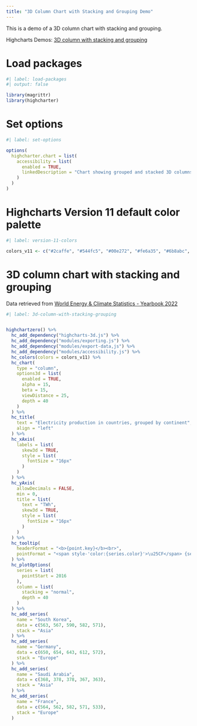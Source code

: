 ```yaml
---
title: "3D Column Chart with Stacking and Grouping Demo"
---
```


This is a demo of a 3D column chart with stacking and grouping.

Highcharts Demos: [3D column with stacking and grouping](https://www.highcharts.com/demo/3d-column-stacking-grouping)

# Load packages

```r
#| label: load-packages
#| output: false

library(magrittr)
library(highcharter)
```

# Set options

```r
#| label: set-options

options(
  highcharter.chart = list(
    accessibility = list(
      enabled = TRUE,
      linkedDescription = "Chart showing grouped and stacked 3D columns. These features are available both for 2D and 3D column charts."
    )
  )
)
```

# Highcharts Version 11 default color palette

```r
#| label: version-11-colors

colors_v11 <- c("#2caffe", "#544fc5", "#00e272", "#fe6a35", "#6b8abc", "#d568fb", "#2ee0ca", "#fa4b42", "#feb56a", "#91e8e1")
```

# 3D column chart with stacking and grouping

Data retrieved from [World Energy & Climate Statistics - Yearbook 2022](https://yearbook.enerdata.net/electricity/world-electricity-production-statistics.html)

```r
#| label: 3d-column-with-stacking-grouping


highchartzero() %>% 
  hc_add_dependency("highcharts-3d.js") %>% 
  hc_add_dependency("modules/exporting.js") %>% 
  hc_add_dependency("modules/export-data,js") %>% 
  hc_add_dependency("modules/accessibility.js") %>% 
  hc_colors(colors = colors_v11) %>% 
  hc_chart(
    type = "column",
    options3d = list(
      enabled = TRUE,
      alpha = 15,
      beta = 15,
      viewDistance = 25,
      depth = 40
    )
  ) %>% 
  hc_title(
    text = "Electricity production in countries, grouped by continent",
    align = "left"
  ) %>% 
  hc_xAxis(
    labels = list(
      skew3d = TRUE,
      style = list(
        fontSize = "16px"
      )
    )
  ) %>% 
  hc_yAxis(
    allowDecimals = FALSE,
    min = 0,
    title = list(
      text = "TWh",
      skew3d = TRUE,
      style = list(
        fontSize = "16px"
      )
    )
  ) %>% 
  hc_tooltip(
    headerFormat = "<b>{point.key}</b><br>",
    pointFormat = "<span style-'color:{series.color}'>\u25CF</span> {series.name}: {point.y} / {point.stackTotal}"
  ) %>% 
  hc_plotOptions(
    series = list(
      pointStart = 2016
    ),
    column = list(
      stacking = "normal",
      depth = 40
    )
  ) %>% 
  hc_add_series(
    name = "South Korea",
    data = c(563, 567, 590, 582, 571),
    stack = "Asia"
  ) %>% 
  hc_add_series(
    name = "Germany",
    data = c(650, 654, 643, 612, 572),
    stack = "Europe"
  ) %>% 
  hc_add_series(
    name = "Saudi Arabia",
    data = c(368, 378, 378, 367, 363),
    stack = "Asia"
  ) %>% 
  hc_add_series(
    name = "France",
    data = c(564, 562, 582, 571, 533),
    stack = "Europe"
  )
```
